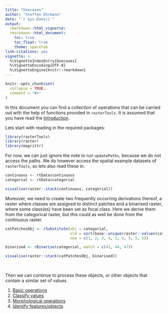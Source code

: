 ```yaml
---
title: "Usecases"
author: "Steffen Ehrmann"
date: "`r Sys.Date()`"
output: 
  rmarkdown::html_vignette:
  rmarkdown::html_document:
    toc: true
    toc_float: true
    theme: spacelab
link-citations: yes
vignette: >
  %\VignetteIndexEntry{Usecases}
  %\VignetteEncoding{UTF-8}
  %\VignetteEngine{knitr::rmarkdown}
---
```


```r
knitr::opts_chunk$set(
  collapse = TRUE,
  comment = "#>"
)
```

In this document you can find a collection of operations that can be carried out with the help of functions provided in `rasterTools`. It is assumed that you have read the [Introduction](/rastertools/articles/introduction.html).

Lets start with reading in the required packages:

```r
library(rasterTools)
library(raster)
library(magrittr)
```

For now, we can just ignore the note to run `updatePaths`, because we do not access the paths. We do however access the spatial example datasets of `rasterTools`, so lets also read these in.

```r
continuous <- rtData$continuous
categorial <- rtData$categorial

visualise(raster::stack(continuous, categorial))
```

Moreover, we need to create two frequently occurring derivations thereof, a raster where classes are assigned to distinct patches and a binarised raster, where some class(es) have been set as focal class. Here we derive them from the categorical raster, but this could as well be done from the continuous raster.

```r
catPatchesObj <- rSubstitute(obj = categorial, 
                             old = sort(base::unique(raster::values(categorial))),
                             new = c(1, 2, 3, 4, 3, 4, 5, 5, 5))

binarised <- rBinarise(categorial, match = c(41, 44, 47))

visualise(raster::stack(catPatchesObj, binarised))
```

</br>

Then we can continue to process these objects, or other objects that contain a similar set of values.

1) [Basic operations](/rastertools/articles/basics.html)
2) [Classify values](/rastertools/articles/classification.html)
3) [Morphological operations](/rastertools/articles/morphological.html)
4) [Identify features/objects](/rastertools/articles/features.html)